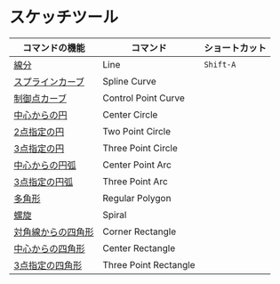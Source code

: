 # スケッチツール

| コマンドの機能 | コマンド | ショートカット |
| ------- | ------- | ------- |
| [線分](sketch-tool/line)|Line|`Shift-A` |
| [スプラインカーブ](sketch-tool/spline-curve)|Spline Curve| |
| [制御点カーブ](sketch-tool/control-point-curve)|Control Point Curve| |
| [中心からの円](sketch-tool/center-circle)|Center Circle| |
| [2点指定の円](sketch-tool/two-point-circle)|Two Point Circle| |
| [3点指定の円](sketch-tool/three-point-circle)|Three Point Circle| |
| [中心からの円弧](sketch-tool/center-point-arc)|Center Point Arc| |
| [3点指定の円弧](sketch-tool/three-point-arc)|Three Point Arc| |
| [多角形](sketch-tool/regular-polygon)|Regular Polygon| |
| [螺旋](sketch-tool/spiral)|Spiral| |
| [対角線からの四角形](sketch-tool/corner-rectangle)|Corner Rectangle| |
| [中心からの四角形](sketch-tool/center-rectangle)|Center Rectangle |
| [3点指定の四角形](sketch-tool/three-point-rectangle)|Three Point Rectangle|
